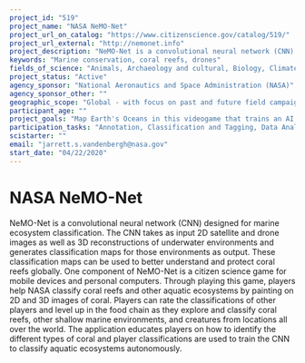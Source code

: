 ```yaml
---
project_id: "519"
project_name: "NASA NeMO-Net"
project_url_on_catalog: "https://www.citizenscience.gov/catalog/519/"
project_url_external: "http://nemonet.info"
project_description: "NeMO-Net is a convolutional neural network (CNN) designed for marine ecosystem classification. The CNN takes as input 2D satellite and drone images as well as 3D reconstructions of underwater environments and generates classification maps for those environments as output. These classification maps can be used to better understand and protect coral reefs globally. One component of NeMO-Net is a citizen science game for mobile devices and personal computers. Through playing this game, players help NASA classify coral reefs and other aquatic ecosystems by painting on 2D and 3D images of coral. Players can rate the classifications of other players and level up in the food chain as they explore and classify coral reefs, other shallow marine environments, and creatures from locations all over the world. The application educates players on how to identify the different types of coral and player classifications are used to train the CNN to classify aquatic ecosystems autonomously."
keywords: "Marine conservation, coral reefs, drones"
fields_of_science: "Animals, Archaeology and cultural, Biology, Climate and weather, Computers and technology, Disaster response, Ecology and environment, Education, Food, Geography, Geology and earth science, Health and medicine, Nature and outdoors, Ocean/water and marine, Science policy, Social science"
project_status: "Active"
agency_sponsor: "National Aeronautics and Space Administration (NASA)"
agency_sponsor_other: ""
geographic_scope: "Global - with focus on past and future field campaigns to Guam, Puerto Rico, Samoa, Marshall Islands, Red Sea, among other locations."
participant_age: ""
project_goals: "Map Earth's Oceans in this videogame that trains an AI for the NASA supercomputer using FluidCam's 3D images of the seafloor, the first instrument that can see through waves"
participation_tasks: "Annotation, Classification and Tagging, Data Analysis, Data Entry, Geolocation, Identification, Learning, Measurement, Observation, Problem Solving, Sample Analysis"
scistarter: ""
email: "jarrett.s.vandenbergh@nasa.gov"
start_date: "04/22/2020"
---
```


# NASA NeMO-Net

NeMO-Net is a convolutional neural network (CNN) designed for marine ecosystem classification. The CNN takes as input 2D satellite and drone images as well as 3D reconstructions of underwater environments and generates classification maps for those environments as output. These classification maps can be used to better understand and protect coral reefs globally. One component of NeMO-Net is a citizen science game for mobile devices and personal computers. Through playing this game, players help NASA classify coral reefs and other aquatic ecosystems by painting on 2D and 3D images of coral. Players can rate the classifications of other players and level up in the food chain as they explore and classify coral reefs, other shallow marine environments, and creatures from locations all over the world. The application educates players on how to identify the different types of coral and player classifications are used to train the CNN to classify aquatic ecosystems autonomously.
